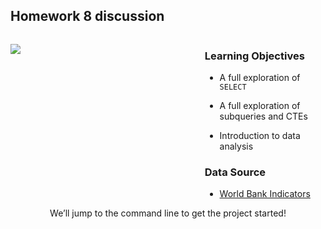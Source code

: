 <!-- # Homework 8 - discussion -->

## Homework 8 discussion

:::: {.columns}
::: {.column width=60%}
[![](./assets/homework8-page.png)](https://virginiacommonwealth.instructure.com/courses/105097/assignments/966534){target="_blank"}
:::
::: {.column width=40%}
### Learning Objectives

* A full exploration of `SELECT`

* A full exploration of subqueries and CTEs

* Introduction to data analysis

### Data Source

* [World Bank Indicators](https://data.worldbank.org/indicator){target="_blank"}

:::
::::

<center>We'll jump to the command line to get the project started!</center>

